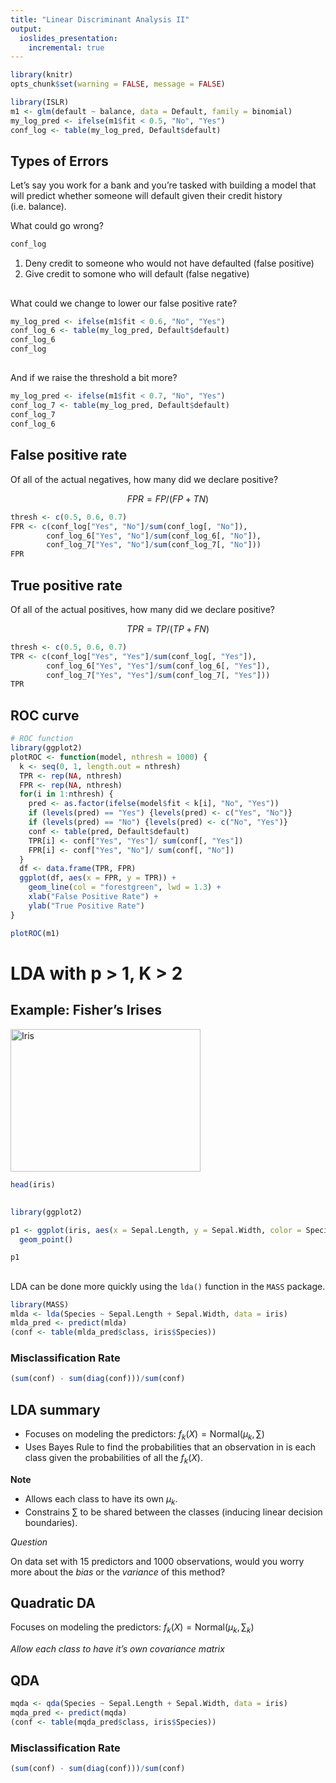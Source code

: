 ```yaml
---
title: "Linear Discriminant Analysis II"
output:
  ioslides_presentation:
    incremental: true
---
```


```r
library(knitr)
opts_chunk$set(warning = FALSE, message = FALSE)
```

```r
library(ISLR)
m1 <- glm(default ~ balance, data = Default, family = binomial)
my_log_pred <- ifelse(m1$fit < 0.5, "No", "Yes")
conf_log <- table(my_log_pred, Default$default)
```


## Types of Errors {.build}

Let's say you work for a bank and you're tasked with building a model that will
predict whether someone will default given their credit history (i.e. balance).

What could go wrong?

```r
conf_log
```

1. Deny credit to someone who would not have defaulted (false positive)
2. Give credit to somone who will default (false negative)


## {.build}

What could we change to lower our false positive rate?

```r
my_log_pred <- ifelse(m1$fit < 0.6, "No", "Yes")
conf_log_6 <- table(my_log_pred, Default$default)
conf_log_6
conf_log
```


## {.build}

And if we raise the threshold a bit more?

```r
my_log_pred <- ifelse(m1$fit < 0.7, "No", "Yes")
conf_log_7 <- table(my_log_pred, Default$default)
conf_log_7
conf_log_6
```


## False positive rate

Of all of the actual negatives, how many did we declare positive?

$$
FPR = FP / (FP + TN)
$$

```r
thresh <- c(0.5, 0.6, 0.7)
FPR <- c(conf_log["Yes", "No"]/sum(conf_log[, "No"]),
        conf_log_6["Yes", "No"]/sum(conf_log_6[, "No"]),
        conf_log_7["Yes", "No"]/sum(conf_log_7[, "No"]))
FPR
```


## True positive rate

Of all of the actual positives, how many did we declare positive?

$$
TPR = TP / (TP + FN)
$$

```r
thresh <- c(0.5, 0.6, 0.7)
TPR <- c(conf_log["Yes", "Yes"]/sum(conf_log[, "Yes"]),
        conf_log_6["Yes", "Yes"]/sum(conf_log_6[, "Yes"]),
        conf_log_7["Yes", "Yes"]/sum(conf_log_7[, "Yes"]))
TPR
```


## ROC curve {.vcenter .flexbox}

```r
# ROC function
library(ggplot2)
plotROC <- function(model, nthresh = 1000) {
  k <- seq(0, 1, length.out = nthresh)
  TPR <- rep(NA, nthresh)
  FPR <- rep(NA, nthresh)
  for(i in 1:nthresh) {
    pred <- as.factor(ifelse(model$fit < k[i], "No", "Yes"))
    if (levels(pred) == "Yes") {levels(pred) <- c("Yes", "No")}
    if (levels(pred) == "No") {levels(pred) <- c("No", "Yes")}
    conf <- table(pred, Default$default)
    TPR[i] <- conf["Yes", "Yes"]/ sum(conf[, "Yes"])
    FPR[i] <- conf["Yes", "No"]/ sum(conf[, "No"])
  }
  df <- data.frame(TPR, FPR)
  ggplot(df, aes(x = FPR, y = TPR)) +
    geom_line(col = "forestgreen", lwd = 1.3) +
    xlab("False Positive Rate") +
    ylab("True Positive Rate")
}

plotROC(m1)
```


#

# LDA with p > 1, K > 2

## Example: Fisher's Irises {.flexbox .vcenter}

<img src="https://upload.wikimedia.org/wikipedia/commons/thumb/4/41/Iris_versicolor_3.jpg/1920px-Iris_versicolor_3.jpg" alt="Iris" width="304" height="228">

```r
head(iris)
```


##  {.flexbox .vcenter}

```r
library(ggplot2)

p1 <- ggplot(iris, aes(x = Sepal.Length, y = Sepal.Width, color = Species)) + 
  geom_point()

p1
```


## {.build}

LDA can be done more quickly using the `lda()` function in the `MASS` package.

```r
library(MASS)
mlda <- lda(Species ~ Sepal.Length + Sepal.Width, data = iris)
mlda_pred <- predict(mlda)
(conf <- table(mlda_pred$class, iris$Species))
```

### Misclassification Rate
```r
(sum(conf) - sum(diag(conf)))/sum(conf)
```


## LDA summary {.build}

- Focuses on modeling the predictors: $f_k(X) = \textrm{Normal}(\mu_k, \sum)$
- Uses Bayes Rule to find the probabilities that an observation in is each class
given the probabilities of all the $f_k(X)$.

**Note**

- Allows each class to have its own $\mu_k$.
- Constrains $\sum$ to be shared between the classes (inducing linear decision
boundaries).

*Question*

On data set with 15 predictors and 1000 observations, would you worry more about
the *bias* or the *variance* of this method?


## Quadratic DA

Focuses on modeling the predictors: $f_k(X) = \textrm{Normal}(\mu_k, \sum_k)$

*Allow each class to have it's own covariance matrix*


## QDA

```r
mqda <- qda(Species ~ Sepal.Length + Sepal.Width, data = iris)
mqda_pred <- predict(mqda)
(conf <- table(mqda_pred$class, iris$Species))
```

### Misclassification Rate
```r
(sum(conf) - sum(diag(conf)))/sum(conf)
```

